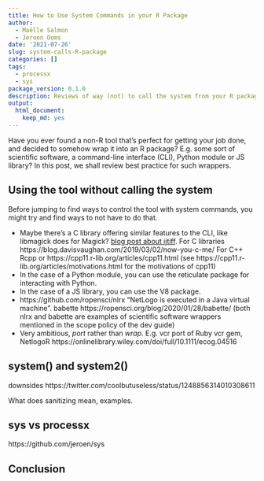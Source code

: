 ```yaml
---
title: How to Use System Commands in your R Package
author:
  - Maëlle Salmon
  - Jeroen Ooms
date: '2021-07-26'
slug: system-calls-R-package
categories: []
tags:
  - processx
  - sys
package_version: 0.1.0
description: Reviews of way (not) to call the system from your R package.
output:
  html_document:
    keep_md: yes
---
```


Have you ever found a non-R tool that's perfect for getting your job done, and decided to somehow wrap it into an R package?
E.g. some sort of scientific software, a command-line interface (CLI), Python module or JS library?
In this post, we shall review best practice for such wrappers.

## Using the tool without calling the system

Before jumping to find ways to control the tool with system commands, you might try and find ways to not have to do that.

* Maybe there's a C library offering similar features to the CLI, like libmagick does for Magick? [blog post about ijtiff](/blog/2018/04/12/ijtiff/). For C libraries https://blog.davisvaughan.com/2019/03/02/now-you-c-me/ For C++ Rcpp or https://cpp11.r-lib.org/articles/cpp11.html (see https://cpp11.r-lib.org/articles/motivations.html for the motivations of cpp11)
* In the case of a Python module, you can use the reticulate package for interacting with Python.
* In the case of a JS library, you can use the V8 package.
* https://github.com/ropensci/nlrx "NetLogo is executed in a Java virtual machine". babette https://ropensci.org/blog/2020/01/28/babette/ (both nlrx and babette are examples of scientific software wrappers mentioned in the scope policy of the dev guide)
* Very ambitious, _port_ rather than _wrap_. E.g. vcr port of Ruby vcr gem, NetlogoR https://onlinelibrary.wiley.com/doi/full/10.1111/ecog.04516

## system() and system2()

downsides https://twitter.com/coolbutuseless/status/1248856314010308611

What does sanitizing mean, examples.

## sys vs processx

https://github.com/jeroen/sys

## Conclusion